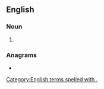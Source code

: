 {{also|gram|Gram|grām|gräm|-gram}}
==English==

===Noun===
{{en-noun|-}}

# {{abbreviation of|en|grammar}}

===Anagrams===
* {{anagrams|en|a=agmr|MAgr|marg}}

[[Category:English terms spelled with .]]